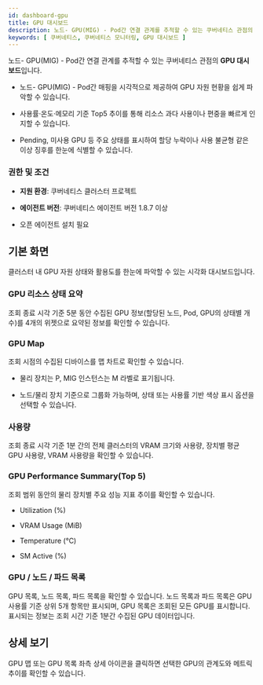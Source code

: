 ```yaml
---
id: dashboard-gpu
title: GPU 대시보드
description: 노드- GPU(MIG) - Pod간 연결 관계를 추적할 수 있는 쿠버네티스 관점의 GPU 대시보드입니다. 
keywords: [ 쿠버네티스, 쿠버네티스 모니터링, GPU 대시보드 ]
---
```


노드- GPU(MIG) - Pod간 연결 관계를 추적할 수 있는 쿠버네티스 관점의 **GPU 대시보드**입니다.

* 노드- GPU(MIG) - Pod간 매핑을 시각적으로 제공하여 GPU 자원 현황을 쉽게 파악할 수 있습니다.

* 사용률·온도·메모리 기준 Top5 추이를 통해 리소스 과다 사용이나 편중을 빠르게 인지할 수 있습니다.

* Pending, 미사용 GPU 등 주요 상태를 표시하여 할당 누락이나 사용 불균형 같은 이상 징후를 한눈에 식별할 수 있습니다.

### 권한 및 조건

* **지원 환경**: 쿠버네티스 클러스터 프로젝트

* **에이전트 버전**: 쿠버네티스 에이전트 버전 1.8.7 이상

* 오픈 에이전트 설치 필요

## 기본 화면

클러스터 내 GPU 자원 상태와 활용도를 한눈에 파악할 수 있는 시각화 대시보드입니다. 

<ImgLang img='gpu-dashboard-main.png' desc='GPU dashboard' />

### GPU 리소스 상태 요약

조회 종료 시각 기준 5분 동안 수집된 GPU 정보(할당된 노드, Pod, GPU의 상태별 개수)를 4개의 위젯으로 요약된 정보를 확인할 수 있습니다.

### GPU Map

조회 시점의 수집된 디바이스를 맵 차트로 확인할 수 있습니다. 

* 물리 장치는 P, MIG 인스턴스는 M 라벨로 표기됩니다.

* 노드/물리 장치 기준으로 그룹화 가능하며, 상태 또는 사용률 기반 색상 표시 옵션을 선택할 수 있습니다.

### 사용량

조회 종료 시각 기준 1분 간의 전체 클러스터의 VRAM 크기와 사용량, 장치별 평균 GPU 사용량, VRAM 사용량을 확인할 수 있습니다.

### GPU Performance Summary(Top 5)

조회 범위 동안의 물리 장치별 주요 성능 지표 추이를 확인할 수 있습니다.

* Utilization (%)

* VRAM Usage (MiB)

* Temperature (℃)

* SM Active (%)

### GPU / 노드 / 파드 목록

GPU 목록, 노드 목록, 파드 목록을 확인할 수 있습니다. 노드 목록과 파드 목록은 GPU 사용률 기준 상위 5개 항목만 표시되며, GPU 목록은 조회된 모든 GPU를 표시합니다. 표시되는 정보는 조회 시간 기준 1분간 수집된 GPU 데이터입니다.

<ImgLang img='gpu-top5-list.png' desc='GPU top5 list' />

## 상세 보기

GPU 맵 또는 GPU 목록 좌측 상세 아이콘을 클릭하면 선택한 GPU의 관계도와 메트릭 추이를 확인할 수 있습니다.

<ImgLang img='gpu-detail-relation.png' desc='GPU dashboard details' />